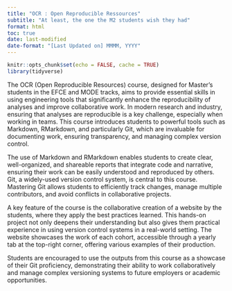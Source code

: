 ```yaml
---
title: "OCR : Open Reproducible Ressources"
subtitle: "At least, the one the M2 students wish they had"
format: html
toc: true
date: last-modified
date-format: "[Last Updated on] MMMM, YYYY"
---
```


```r
knitr::opts_chunk$set(echo = FALSE, cache = TRUE)
library(tidyverse)
```



The OCR (Open Reproducible Resources) course, designed for Master's students in the EFCE and MODE tracks, aims to provide essential skills in using engineering tools that significantly enhance the reproducibility of analyses and improve collaborative work. In modern research and industry, ensuring that analyses are reproducible is a key challenge, especially when working in teams. This course introduces students to powerful tools such as Markdown, RMarkdown, and particularly Git, which are invaluable for documenting work, ensuring transparency, and managing complex version control.

The use of Markdown and RMarkdown enables students to create clear, well-organized, and shareable reports that integrate code and narrative, ensuring their work can be easily understood and reproduced by others. Git, a widely-used version control system, is central to this course. Mastering Git allows students to efficiently track changes, manage multiple contributors, and avoid conflicts in collaborative projects.

A key feature of the course is the collaborative creation of a website by the students, where they apply the best practices learned. This hands-on project not only deepens their understanding but also gives them practical experience in using version control systems in a real-world setting. The website showcases the work of each cohort, accessible through a yearly tab at the top-right corner, offering  various examples of their production.

Students are encouraged to use the outputs from this course as a showcase of their Git proficiency, demonstrating their ability to work collaboratively and manage complex versioning systems to future employers or academic opportunities.